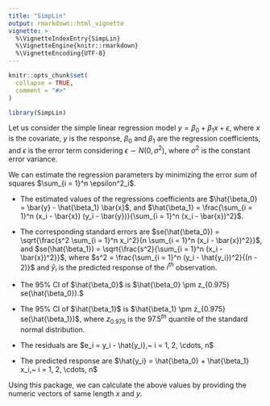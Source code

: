 ```yaml
---
title: "SimpLin"
output: rmarkdown::html_vignette
vignette: >
  %\VignetteIndexEntry{SimpLin}
  %\VignetteEngine{knitr::rmarkdown}
  %\VignetteEncoding{UTF-8}
---
```


```r
knitr::opts_chunk$set(
  collapse = TRUE,
  comment = "#>"
)
```

```r
library(SimpLin)
```


Let us consider the simple linear regression model $y = \beta_0 + \beta_1 x + \epsilon$, where $x$ is the covariate, $y$ is the response, $\beta_0$ and $\beta_1$ are the regression coefficients, and $\epsilon$ is the error term considering $\epsilon \sim N(0, \sigma^2),$ where $\sigma^2$ is the constant error variance.

We can estimate the regression parameters by minimizing the error sum of squares $\sum_{i = 1}^n \epsilon^2_i$.

- The estimated values of the regressions coefficients are $\hat{\beta_0} = \bar{y} - \hat{\beta_1} \bar{x}$, and $\hat{\beta_1} = \frac{\sum_{i = 1}^n (x_i - \bar{x}) (y_i - \bar{y})}{\sum_{i = 1}^n (x_i - \bar{x})^2}$.

- The corresponding standard errors are $se(\hat{\beta_0}) = \sqrt{\frac{s^2 \sum_{i = 1}^n x_i^2}{n \sum_{i = 1}^n (x_i - \bar{x})^2}}$, and $se(\hat{\beta_1}) = \sqrt{\frac{s^2}{\sum_{i = 1}^n (x_i - \bar{x})^2}}$, where $s^2 = \frac{\sum_{i = 1}^n (y_i - \hat{y_i})^2}{(n - 2)}$ and $\hat{y}_i$ is the predicted response of the $i^{th}$ observation.

- The $95\%$ CI of $\hat{\beta_0}$ is $\hat{\beta_0} \pm z_{0.975} se(\hat{\beta_0}).$

- The $95\%$ CI of $\hat{\beta_1}$ is $\hat{\beta_1} \pm z_{0.975} se(\hat{\beta_1})$, where $z_0.975$ is the $97.5^{th}$ quantile of the standard normal distribution.

- The residuals are $e_i = y_i - \hat{y_i},~ i = 1, 2, \cdots, n$

- The predicted response are  $\hat{y_i} = \hat{\beta_0} + \hat{\beta_1} x_i,~ i = 1, 2, \cdots, n$


Using this package, we can calculate the above values by providing the numeric vectors of same length $x$ and $y$.


